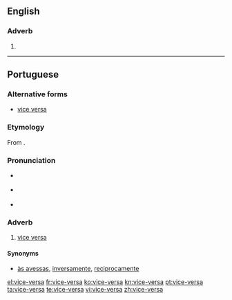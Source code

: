 ==English==

===Adverb===
{{en-adv|-}}

# {{alternative spelling of|vice versa}}

----

==Portuguese==

===Alternative forms===
* [[vice versa]]

===Etymology===
From {{etyl|la|pt}} {{term|vice versa|vice versā|lang=la}}.

===Pronunciation===
* {{a|Paulista}} {{IPA|/ˌvi.si.ˈvɛɹ.sa/|/ˌvi.si.ˈvɛɹ.sɐ/|lang=pt}}
* {{a|South Brazil}} {{IPA|/ˌvi.se.ˈvɛɻ.sa/|lang=pt}}
* {{hyphenation|vi|ce|ver|sa}}

===Adverb===
{{pt-adv|-}}

# [[vice versa]] {{gloss|the other way round}}

====Synonyms====
* [[às avessas]], [[inversamente]], [[reciprocamente]]

[[el:vice-versa]]
[[fr:vice-versa]]
[[ko:vice-versa]]
[[kn:vice-versa]]
[[pt:vice-versa]]
[[ta:vice-versa]]
[[te:vice-versa]]
[[vi:vice-versa]]
[[zh:vice-versa]]